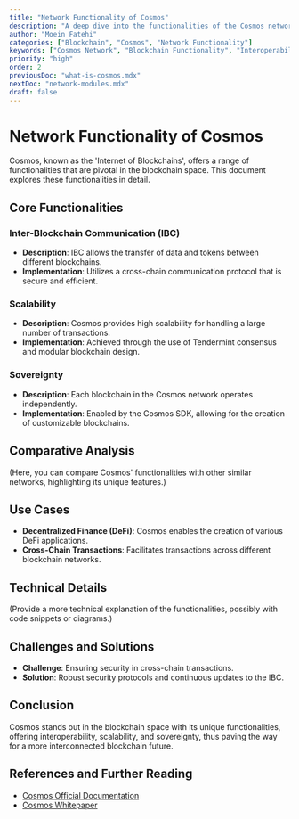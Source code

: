 ```yaml
---
title: "Network Functionality of Cosmos"
description: "A deep dive into the functionalities of the Cosmos network and how they contribute to its innovative blockchain ecosystem."
author: "Moein Fatehi"
categories: ["Blockchain", "Cosmos", "Network Functionality"]
keywords: ["Cosmos Network", "Blockchain Functionality", "Interoperability", "Scalability"]
priority: "high"
order: 2
previousDoc: "what-is-cosmos.mdx"
nextDoc: "network-modules.mdx"
draft: false
---
```


# Network Functionality of Cosmos

Cosmos, known as the 'Internet of Blockchains', offers a range of functionalities that are pivotal in the blockchain space. This document explores these functionalities in detail.

## Core Functionalities

### Inter-Blockchain Communication (IBC)
- **Description**: IBC allows the transfer of data and tokens between different blockchains.
- **Implementation**: Utilizes a cross-chain communication protocol that is secure and efficient.

### Scalability
- **Description**: Cosmos provides high scalability for handling a large number of transactions.
- **Implementation**: Achieved through the use of Tendermint consensus and modular blockchain design.

### Sovereignty
- **Description**: Each blockchain in the Cosmos network operates independently.
- **Implementation**: Enabled by the Cosmos SDK, allowing for the creation of customizable blockchains.

## Comparative Analysis
(Here, you can compare Cosmos' functionalities with other similar networks, highlighting its unique features.)

## Use Cases
- **Decentralized Finance (DeFi)**: Cosmos enables the creation of various DeFi applications.
- **Cross-Chain Transactions**: Facilitates transactions across different blockchain networks.

## Technical Details
(Provide a more technical explanation of the functionalities, possibly with code snippets or diagrams.)

## Challenges and Solutions
- **Challenge**: Ensuring security in cross-chain transactions.
- **Solution**: Robust security protocols and continuous updates to the IBC.

## Conclusion
Cosmos stands out in the blockchain space with its unique functionalities, offering interoperability, scalability, and sovereignty, thus paving the way for a more interconnected blockchain future.

## References and Further Reading
- [Cosmos Official Documentation](https://cosmos.network/docs/)
- [Cosmos Whitepaper](https://cosmos.network/cosmos-whitepaper.pdf)